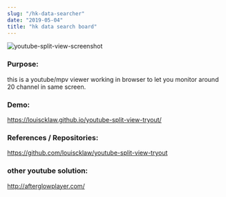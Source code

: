 ```yaml
---
slug: "/hk-data-searcher"
date: "2019-05-04"
title: "hk data search board"
---
```



![youtube-split-view-screenshot](/youtubesplitviewtryout_thumbnail.png)

### Purpose:
this is a youtube/mpv viewer working in browser to let you monitor around 20 channel in same screen.

### Demo:

https://louiscklaw.github.io/youtube-split-view-tryout/

### References / Repositories:

https://github.com/louiscklaw/youtube-split-view-tryout

### other youtube solution:
http://afterglowplayer.com/


